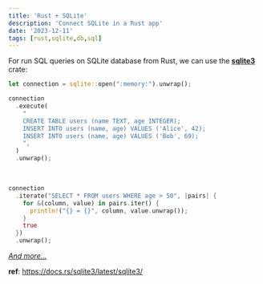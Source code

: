 ```yaml
---
title: 'Rust + SQLite'
description: 'Connect SQLite in a Rust app'
date: '2023-12-11'
tags: [rust,sqlite,db,sql]
---
```


For run SQL queries on SQLite database from Rust, we can use the [**sqlite3**](https://docs.rs/sqlite3/latest/sqlite3/) crate:

```rust caption="Open a connection, create a table, and insert some rows."
let connection = sqlite::open(":memory:").unwrap();

connection
  .execute(
    "
    CREATE TABLE users (name TEXT, age INTEGER);
    INSERT INTO users (name, age) VALUES ('Alice', 42);
    INSERT INTO users (name, age) VALUES ('Bob', 69);
    ",
  )
  .unwrap();
```

<br/>


```rust caption="Select some rows and process them one by one as plain text:"
connection
  .iterate("SELECT * FROM users WHERE age > 50", |pairs| {
    for &(column, value) in pairs.iter() {
      println!("{} = {}", column, value.unwrap());
    }
    true
  })
  .unwrap();
```

[_And more..._](https://docs.rs/sqlite3/latest/sqlite3/)

**ref**: https://docs.rs/sqlite3/latest/sqlite3/
